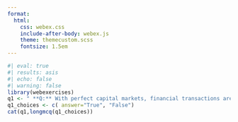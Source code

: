 ```yaml
---
format:
  html:
    css: webex.css
    include-after-body: webex.js
    theme: themecustom.scss
    fontsize: 1.5em
---
```

```r
#| eval: true
#| results: asis
#| echo: false
#| warning: false
library(webexercises)
q1 <- " **Q:** With perfect capital markets, financial transactions are a zero-NPV activity that neither add nor destroy value on their own."
q1_choices <- c( answer="True", "False")
cat(q1,longmcq(q1_choices))
```
